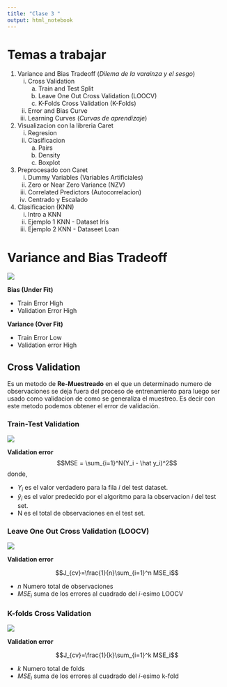 ```yaml
---
title: "Clase 3 "
output: html_notebook
---
```


# Temas a trabajar

1. Variance and Bias Tradeoff (*Dilema de la varainza y el sesgo*)
    i) Cross Validation
          a. Train and Test Split
          b. Leave One Out Cross Validation (LOOCV)
          c. K-Folds Cross Validation (K-Folds)
    ii) Error and Bias Curve
    iii) Learning Curves (*Curvas de aprendizaje*)
3. Visualizacion con la libreria Caret
    i) Regresion
    ii) Clasificacion
        a. Pairs
        b. Density
        c. Boxplot
4. Preprocesado con Caret
    i. Dummy Variables (Variables Artificiales)
    ii. Zero or Near Zero Variance (NZV)
    iii. Correlated Predictors (Autocorrelacion)
    iv. Centrado y Escalado
5. Clasificacion (KNN)
    i. Intro a KNN
    ii. Ejemplo 1 KNN - Dataset Iris
    iii. Ejemplo 2 KNN - Dataseet Loan

# Variance and Bias Tradeoff
![](BVT.png)

**Bias (Under Fit)**

* Train Error High
* Validation Error High

**Variance (Over Fit)**

* Train Error Low
* Validation error High

## Cross Validation

Es un metodo de **Re-Muestreado** en el que un determinado numero de observaciones se deja fuera del proceso de entrenamiento para luego ser usado como validacion de como se generaliza el muestreo. Es decir con este metodo podemos obtener el error de validación.

### Train-Test Validation

![](ttv.png)

**Validation error**
$$MSE = \sum_{i=1}^N(Y_i - \hat y_i)^2$$
donde,

* $Y_i$ es el valor verdadero para la fila $i$ del test dataset.
* $\hat y_i$ es el valor predecido por el algoritmo para la observacion $i$ del test set.
* N es el total de observaciones en el test set.



### Leave One Out Cross Validation (LOOCV)

![](loocv.png)

**Validation error**

$$J_{cv}=\frac{1}{n}\sum_{i=1}^n MSE_i$$

* $n$ Numero total de observaciones
* $MSE_i$ suma de los errores al cuadrado del $i$-esimo LOOCV 


### K-folds Cross Validation

![](kfcv.gif)

**Validation error**

$$J_{cv}=\frac{1}{k}\sum_{i=1}^k MSE_i$$

* $k$ Numero total de folds
* $MSE_i$ suma de los errores al cuadrado del $i$-esimo k-fold




